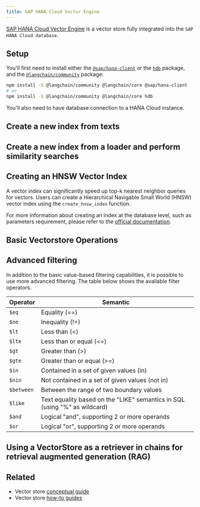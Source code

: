 ```yaml
---
title: SAP HANA Cloud Vector Engine
---
```


[SAP HANA Cloud Vector Engine](https://www.sap.com/events/teched/news-guide/ai.html#article8) is a vector store fully integrated into the `SAP HANA Cloud database`.

## Setup

You'll first need to install either the [`@sap/hana-client`](https://www.npmjs.com/package/@sap/hana-client) or the [`hdb`](https://www.npmjs.com/package/hdb) package, and the [`@langchain/community`](https://www.npmjs.com/package/@langchain/community) package:


<IntegrationInstallTooltip/>

```bash npm
npm install -S @langchain/community @langchain/core @sap/hana-client
# or
npm install -S @langchain/community @langchain/core hdb
```

You'll also need to have database connection to a HANA Cloud instance.


<EnvExample />

## Create a new index from texts


<Fromtexts />

## Create a new index from a loader and perform similarity searches


<Fromdocs />

## Creating an HNSW Vector Index

A vector index can significantly speed up top-k nearest neighbor queries for vectors. Users can create a Hierarchical Navigable Small World (HNSW) vector index using the `create_hnsw_index` function.

For more information about creating an index at the database level, such as parameters requirement, please refer to the [official documentation](https://help.sap.com/docs/hana-cloud-database/sap-hana-cloud-sap-hana-database-vector-engine-guide/create-vector-index-statement-data-definition).


<Createhnswindex />

## Basic Vectorstore Operations


<Basics />

## Advanced filtering

In addition to the basic value-based filtering capabilities, it is possible to use more advanced filtering. The table below shows the available filter operators.

| Operator   | Semantic                                                                   |
| ---------- | -------------------------------------------------------------------------- |
| `$eq`      | Equality (==)                                                              |
| `$ne`      | Inequality (!=)                                                            |
| `$lt`      | Less than (&lt;)                                                           |
| `$lte`     | Less than or equal (&lt;=)                                                 |
| `$gt`      | Greater than (&gt;)                                                        |
| `$gte`     | Greater than or equal (&gt;=)                                              |
| `$in`      | Contained in a set of given values (in)                                    |
| `$nin`     | Not contained in a set of given values (not in)                            |
| `$between` | Between the range of two boundary values                                   |
| `$like`    | Text equality based on the "LIKE" semantics in SQL (using "%" as wildcard) |
| `$and`     | Logical "and", supporting 2 or more operands                               |
| `$or`      | Logical "or", supporting 2 or more operands                                |


<Advancedfiltering />

## Using a VectorStore as a retriever in chains for retrieval augmented generation (RAG)


<Chains />

## Related

- Vector store [conceptual guide](/oss/javascript/integrations/vectorstores)
- Vector store [how-to guides](/oss/javascript/integrations/vectorstores)
